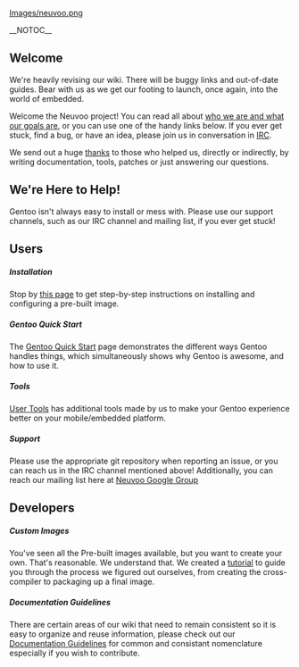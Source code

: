 [[Images/neuvoo.png]]

__NOTOC__

== Welcome ==
We're heavily revising our wiki. There will be buggy links and out-of-date guides. Bear with us as we get our footing to launch, once again, into the world of embedded.

Welcome the Neuvoo project! You can read all about [[About Us|who we are and what our goals are]], or you can use one of the handy links below. If you ever get stuck, 
find a bug, or have an idea, please join us in conversation in [http://neuvoo.org:9090/?channels=neuvoo IRC].

We send out a huge [[Thanks|thanks]] to those who helped us, directly or indirectly, by writing documentation, tools, patches or just answering our questions.

== We're Here to Help! ==

Gentoo isn't always easy to install or mess with. Please use our support channels, such as our IRC channel and mailing list, if you ever get stuck!

== Users ==

===== Installation =====

Stop by [[Installation|this page]] to get step-by-step instructions on installing and configuring a pre-built image.

===== Gentoo Quick Start =====

The [[Gentoo QuickStart|Gentoo Quick Start]] page demonstrates the different ways Gentoo handles things, which simultaneously shows why Gentoo is awesome, and how to use it.

===== Tools =====

[[User Tools]] has additional tools made by us to make your Gentoo experience better on your mobile/embedded platform.

===== Support =====

Please use the appropriate git repository when reporting an issue, or you can reach us in the IRC channel mentioned above!  Additionally, you can reach our mailing list here at [http://groups.google.com/group/neuvoo Neuvoo Google Group]

== Developers ==

===== Custom Images =====

You've seen all the Pre-built images available, but you want to create your own. That's reasonable. We understand that. We created a [[Custom Image|tutorial]] to guide you through the process we figured out ourselves, from creating the cross-compiler to packaging up a final image.

===== Documentation Guidelines =====

There are certain areas of our wiki that need to remain consistent so it is easy to organize and reuse information, please check out our [[Documentation Guidelines]] for common and consistant nomenclature especially if you wish to contribute.

